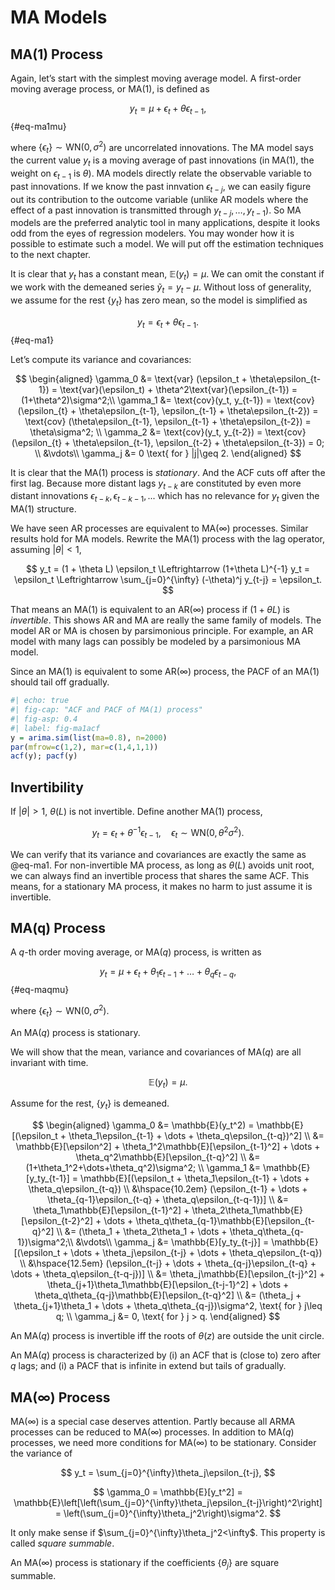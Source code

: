 # MA Models

## MA(1) Process

Again, let's start with the simplest moving average model. A first-order
moving average process, or MA(1), is defined as

$$
y_t = \mu + \epsilon_t + \theta\epsilon_{t-1}, 
$$ {#eq-ma1mu}

where $\{\epsilon_t\} \sim \text{WN}(0, \sigma^2)$ are uncorrelated
innovations. The MA model says the current value $y_t$ is a moving
average of past innovations (in MA(1), the weight on $\epsilon_{t-1}$ is
$\theta$). MA models directly relate the observable variable to past
innovations. If we know the past innvation $\epsilon_{t-j}$, we can
easily figure out its contribution to the outcome variable (unlike AR
models where the effect of a past innovation is transmitted through
$y_{t-j},\dots,y_{t-1}$). So MA models are the preferred analytic tool
in many applications, despite it looks odd from the eyes of regression
modelers. You may wonder how it is possible to estimate such a model. We
will put off the estimation techniques to the next chapter.

It is clear that $y_t$ has a constant mean, $\mathbb{E}(y_t) = \mu$. We
can omit the constant if we work with the demeaned series
$\tilde{y}_t = y_t - \mu$. Without loss of generality, we assume for the
rest $\{y_t\}$ has zero mean, so the model is simplified as

$$
y_t = \epsilon_t + \theta\epsilon_{t-1}. 
$$ {#eq-ma1}

Let's compute its variance and covariances:

$$
\begin{aligned}
\gamma_0 &= \text{var} (\epsilon_t + \theta\epsilon_{t-1}) = \text{var}(\epsilon_t) + \theta^2\text{var}(\epsilon_{t-1}) = (1+\theta^2)\sigma^2;\\
\gamma_1 &= \text{cov}(y_t, y_{t-1}) = \text{cov}(\epsilon_{t} + \theta\epsilon_{t-1}, \epsilon_{t-1} + \theta\epsilon_{t-2}) = \text{cov} (\theta\epsilon_{t-1}, \epsilon_{t-1} + \theta\epsilon_{t-2}) = \theta\sigma^2; \\
\gamma_2 &= \text{cov}(y_t, y_{t-2}) = \text{cov}(\epsilon_{t} + \theta\epsilon_{t-1}, \epsilon_{t-2} + \theta\epsilon_{t-3}) = 0; \\
&\vdots\\
\gamma_j &= 0 \text{ for } |j|\geq 2.
\end{aligned}
$$

It is clear that the MA(1) process is *stationary*. And the ACF cuts off
after the first lag. Because more distant lags $y_{t-k}$ are constituted
by even more distant innovations $\epsilon_{t-k}, \epsilon_{t-k-1}, ...$
which has no relevance for $y_t$ given the MA(1) structure.

We have seen AR processes are equivalent to MA($\infty$) processes.
Similar results hold for MA models. Rewrite the MA(1) process with the
lag operator, assuming $|\theta| < 1$,

$$
y_t = (1 + \theta L) \epsilon_t \Leftrightarrow
(1+\theta L)^{-1} y_t = \epsilon_t \Leftrightarrow
\sum_{j=0}^{\infty} (-\theta)^j y_{t-j} = \epsilon_t.
$$

That means an MA(1) is equivalent to an AR($\infty$) process if
$(1+\theta L)$ is *invertible*. This shows AR and MA are really the same
family of models. The model AR or MA is chosen by parsimonious
principle. For example, an AR model with many lags can possibly be
modeled by a parsimonious MA model.

Since an MA(1) is equivalent to some AR($\infty$) process, the PACF of
an MA(1) should tail off gradually.

```r
#| echo: true
#| fig-cap: "ACF and PACF of MA(1) process"
#| fig-asp: 0.4
#| label: fig-ma1acf
y = arima.sim(list(ma=0.8), n=2000)
par(mfrow=c(1,2), mar=c(1,4,1,1))
acf(y); pacf(y)
```

::: callout-note
## Invertibility

If $|\theta|>1$, $\theta(L)$ is not invertible. Define another MA(1)
process,

$$
y_t = \epsilon_t + \theta^{-1}\epsilon_{t-1},\quad\epsilon_t\sim\text{WN}(0,\theta^2\sigma^2).
$$

We can verify that its variance and covariances are exactly the same as
@eq-ma1. For non-invertible MA process, as long as $\theta(L)$ avoids
unit root, we can always find an invertible process that shares the same
ACF. This means, for a stationary MA process, it makes no harm to just
assume it is invertible.
:::

## MA(q) Process

A $q$-th order moving average, or MA($q$) process, is written as

$$
y_t = \mu + \epsilon_t + \theta_1\epsilon_{t-1} + \dots + \theta_q\epsilon_{t-q}, 
$$ {#eq-maqmu}

where $\{\epsilon_t\} \sim \text{WN}(0, \sigma^2)$.

::: {#prp-maqstat}
An MA($q$) process is stationary.
:::

::: proof
We will show that the mean, variance and covariances of MA($q$) are all
invariant with time.

$$
\mathbb{E}(y_t)= \mu.
$$

Assume for the rest, $\{y_t\}$ is demeaned.

$$
\begin{aligned}
\gamma_0 &= \mathbb{E}(y_t^2) = \mathbb{E}[(\epsilon_t + \theta_1\epsilon_{t-1} + \dots + \theta_q\epsilon_{t-q})^2] \\
&= \mathbb{E}[\epsilon^2] + \theta_1^2\mathbb{E}[\epsilon_{t-1}^2] + \dots + \theta_q^2\mathbb{E}[\epsilon_{t-q}^2] \\
&= (1+\theta_1^2+\dots+\theta_q^2)\sigma^2; \\
\gamma_1 &= \mathbb{E}[y_ty_{t-1}] = \mathbb{E}[(\epsilon_t + \theta_1\epsilon_{t-1} + \dots + \theta_q\epsilon_{t-q}) \\
&\hspace{10.2em} (\epsilon_{t-1} + \dots + \theta_{q-1}\epsilon_{t-q} + \theta_q\epsilon_{t-q-1})] \\
&= \theta_1\mathbb{E}[\epsilon_{t-1}^2] + \theta_2\theta_1\mathbb{E}[\epsilon_{t-2}^2] + \dots + \theta_q\theta_{q-1}\mathbb{E}[\epsilon_{t-q}^2] \\
&= (\theta_1 + \theta_2\theta_1 + \dots + \theta_q\theta_{q-1})\sigma^2;\\
&\vdots\\
\gamma_j &= \mathbb{E}[y_ty_{t-j}] = \mathbb{E}[(\epsilon_t + \dots + \theta_j\epsilon_{t-j} + \dots + \theta_q\epsilon_{t-q}) \\
&\hspace{12.5em} (\epsilon_{t-j} + \dots + \theta_{q-j}\epsilon_{t-q} + \dots + \theta_q\epsilon_{t-q-j})] \\
&= \theta_j\mathbb{E}[\epsilon_{t-j}^2] + \theta_{j+1}\theta_1\mathbb{E}[\epsilon_{t-j-1}^2] + \dots + \theta_q\theta_{q-j}\mathbb{E}[\epsilon_{t-q}^2] \\
&= (\theta_j + \theta_{j+1}\theta_1 + \dots + \theta_q\theta_{q-j})\sigma^2, \text{ for } j\leq q; \\
\gamma_j &= 0, \text{ for } j > q.
\end{aligned}
$$
:::

::: {#prp-maqinv}
An MA($q$) process is invertible iff the roots of $\theta(z)$ are
outside the unit circle.
:::

::: {#prp-maqacf}
An MA($q$) process is characterized by (i) an ACF that is (close to)
zero after $q$ lags; and (i) a PACF that is infinite in extend but tails
of gradually.
:::

## MA(∞) Process

MA($\infty$) is a special case deserves attention. Partly because all
ARMA processes can be reduced to MA($\infty$) processes. In addition to
MA($q$) processes, we need more conditions for MA($\infty$) to be
stationary. Consider the variance of

$$
y_t = \sum_{j=0}^{\infty}\theta_j\epsilon_{t-j},
$$

$$
\gamma_0 = \mathbb{E}[y_t^2] = \mathbb{E}\left[\left(\sum_{j=0}^{\infty}\theta_j\epsilon_{t-j}\right)^2\right] = \left(\sum_{j=0}^{\infty}\theta_j^2\right)\sigma^2.
$$

It only make sense if $\sum_{j=0}^{\infty}\theta_j^2<\infty$. This
property is called *square summable*.

::: {#prp-mainfst}
An MA($\infty$) process is stationary if the coefficients $\{\theta_j\}$
are square summable.
:::
